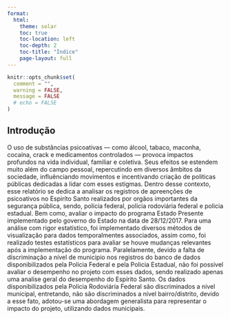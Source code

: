 ```yaml
---
format:
  html:
    theme: solar
    toc: true
    toc-location: left
    toc-depth: 2
    toc-title: "Índice"
    page-layout: full
---
```


```r
knitr::opts_chunk$set(
  comment = "",
  warning = FALSE,
  message = FALSE
  # echo = FALSE
)
```

## Introdução

O uso de substâncias psicoativas — como álcool, tabaco, maconha, cocaína, crack e medicamentos controlados — provoca impactos profundos na vida individual, familiar e coletiva. Seus efeitos se estendem muito além do campo pessoal, repercutindo em diversos âmbitos da sociedade, influênciando movimentos e incentivando criação de politicas públicas dedicadas a lidar com esses estigmas. Dentro desse contexto, esse relatório se dedica a analisar os registros de apreenções de psicoativos no Espiríto Santo realizados por orgãos importantes da segurança pública, sendo, policia federal, policia rodoviária federal e policia estadual. Bem como, avaliar o impacto do programa Estado Presente implementado pelo governo do Estado na data de 28/12/2017.
Para uma análise com rigor estatístico, foi implementado diversos métodos de visualização para dados temporalmentes associados, assim como, foi realizado testes estatísticos para avaliar se houve mudanças relevantes após a implementação do programa.
Paralelamente, devido a falta de discriminação a nível de municipio nos registros do banco de dados disponibilizados pela Policia Federal e pela Policia Estadual, não foi possivel avaliar o desempenho no projeto com esses dados, sendo realizado apenas uma analise geral do desempenho do Espírito Santo. Os dados disponibilizados pela Policia Rodoviária Federal são discriminados a nível municipal, entretando, não são discriminados a nível bairro/distrito, devido a esse fato, adotou-se uma abordagem generalista para representar o impacto do projeto, utilizando dados municipais.
